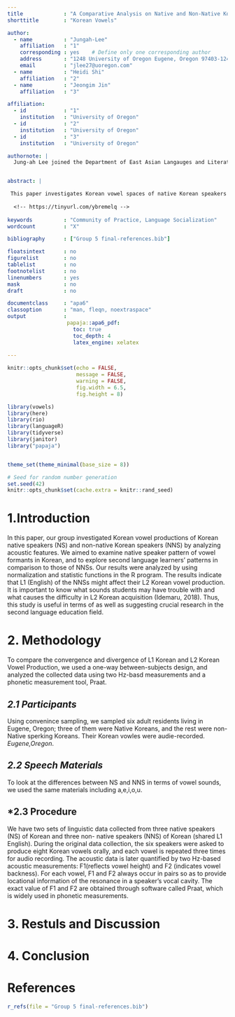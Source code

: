 ```yaml
---
title             : "A Comparative Analysis on Native and Non-Native Korean Speakers' Vowel Productions"
shorttitle        : "Korean Vowels"

author: 
  - name          : "Jungah-Lee"
    affiliation   : "1"
    corresponding : yes    # Define only one corresponding author
    address       : "1248 University of Oregon Eugene, Oregon 97403-1248"
    email         : "jlee27@uoregon.com"
  - name          : "Heidi Shi"
    affiliation   : "2"
  - name          : "Jeongim Jin"
    affiliation   : "3"

affiliation:
  - id            : "1"
    institution   : "University of Oregon"
  - id            : "2"
    institution   : "University of Oregon"
  - id            : "3"
    institution   : "University of Oregon"

authornote: |
  Jung-ah Lee joined the Department of East Asian Langauges and Literatures at the Unviersity of Oregon at 2017.


abstract: |

 This paper investigates Korean vowel spaces of native Korean speakers (NS) and non-native Korean speakers (NNS, L1: English). The vowel production of NS and NNS were compared. All the speakers recorded eight Korean cardinal vowels, which are [i], [e], [ae], [W], [A], [o], [u], and [a] three times. A preceding consonant was lenis fricative [s] sound of Korean. The participants’ production was normalized by using Lobanov normalization function in the R program. Results show that NNS cannot differentiate the Korean mid-vowels and back vowels such as [A], [o], and [u]. This research can be helpful to investigate that L1 English can affect the L2 Korean learners’ vowel pronunciation.   
 
  <!-- https://tinyurl.com/ybremelq -->
  
keywords          : "Community of Practice, Language Socialization"
wordcount         : "X"

bibliography      : ["Group 5 final-references.bib"]

floatsintext      : no
figurelist        : no
tablelist         : no
footnotelist      : no
linenumbers       : yes
mask              : no
draft             : no

documentclass     : "apa6"
classoption       : "man, fleqn, noextraspace"
output            : 
                   papaja::apa6_pdf:
                     toc: true
                     toc_depth: 4
                     latex_engine: xelatex
                    
---
```


```r
knitr::opts_chunk$set(echo = FALSE, 
                      message = FALSE,
                      warning = FALSE,
                      fig.width = 6.5,
                      fig.height = 8)

library(vowels)
library(here)
library(rio)
library(languageR)
library(tidyverse)
library(janitor)
library("papaja")


theme_set(theme_minimal(base_size = 8))

```

```r
# Seed for random number generation
set.seed(42)
knitr::opts_chunk$set(cache.extra = knitr::rand_seed)
```


\newpage

# **1.Introduction**
In this paper, our group investigated Korean vowel productions of Korean native speakers (NS) and non-native Korean speakers (NNS) by analyzing acoustic features. We aimed to examine native speaker pattern of vowel formants in Korean, and to explore second language learners’ patterns in comparison to those of NNSs. Our results were analyzed by using normalization and statistic functions in the R program. The results indicate that L1 (English) of the NNSs might affect their L2 Korean vowel production. It is important to know what sounds students may have trouble with and what causes the difficulty in L2 Korean acquisition (Idemaru, 2018). Thus, this study is useful in terms of as well as suggesting crucial research in the second language education field. 

# **2. Methodology**
To compare the convergence and divergence of L1 Korean and L2 Korean Vowel Production, we used a one-way between-subjects design, and analyzed the collected data using two Hz-basd measurements and a phonetic measurement tool, Praat. 

## *2.1 Participants*
Using convenince sampling, we sampled six adult residents living in Eugene, Oregon; three of them were Native Koreans, and the rest were non-Native sperking Koreans. Their Korean vowles were audie-recorded.   *Eugene,Oregon*.

## *2.2 Speech Materials*
To look at the differences between NS and NNS in terms of vowel sounds, we used the same materials including a,e,i,o,u. 

## *2.3 Procedure
We have two sets of linguistic data collected from three native speakers (NS) of Korean and three non- native speakers (NNS) of Korean (shared L1 English). During the original data collection, the six speakers were asked to produce eight Korean vowels orally, and each vowel is repeated three times for audio recording. The acoustic data is later quantified by two Hz-based acoustic measurements: F1(reflects vowel height) and F2 (indicates vowel backness). For each vowel, F1 and F2 always occur in pairs so as to provide locational information of the resonance in a speaker’s vocal cavity. The exact value of F1 and F2 are obtained through software called Praat, which is widely used in phonetic measurements.  

# **3. Restuls and Discussion**

# **4. Conclusion**

\newpage

# **References**
```r
r_refs(file = "Group 5 final-references.bib")
```

\begingroup
\setlength{\parindent}{-0.5in}
\setlength{\leftskip}{0.5in}

<div id = "refs"></div>
\endgroup
